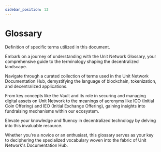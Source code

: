 ```yaml
---
sidebar_position: 13
---
```


# Glossary

Definition of specific terms utilized in this document.

Embark on a journey of understanding with the Unit Network Glossary, your comprehensive guide to the terminology shaping the decentralized landscape.

Navigate through a curated collection of terms used in the Unit Network Documentation Hub, demystifying the language of blockchain, tokenization, and decentralized applications.

From key concepts like the Vault and its role in securing and managing digital assets on Unit Network to the meanings of acronyms like ICO (Initial Coin Offering) and IEO (Initial Exchange Offering), gaining insights into fundraising mechanisms within our ecosystem.

Elevate your knowledge and fluency in decentralized technology by delving into this invaluable resource.

Whether you're a novice or an enthusiast, this glossary serves as your key to deciphering the specialized vocabulary woven into the fabric of Unit Network's Documentation Hub.
